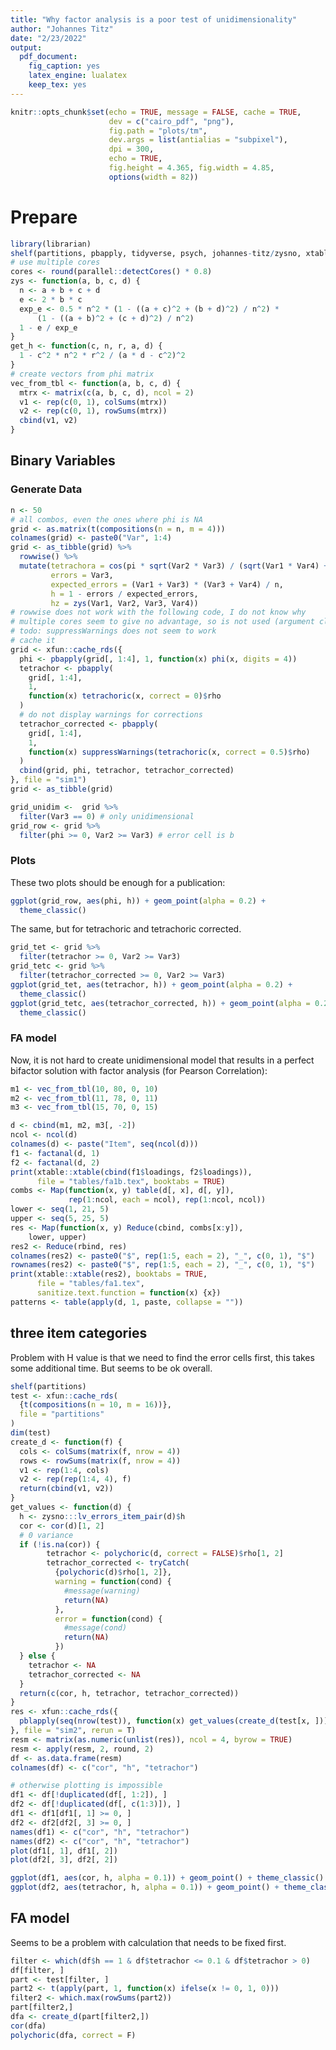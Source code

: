```yaml
---
title: "Why factor analysis is a poor test of unidimensionality"
author: "Johannes Titz"
date: "2/23/2022"
output: 
  pdf_document: 
    fig_caption: yes
    latex_engine: lualatex
    keep_tex: yes
---
```


```r
knitr::opts_chunk$set(echo = TRUE, message = FALSE, cache = TRUE,
                      dev = c("cairo_pdf", "png"),
                      fig.path = "plots/tm",
                      dev.args = list(antialias = "subpixel"),
                      dpi = 300,
                      echo = TRUE,
                      fig.height = 4.365, fig.width = 4.85,
                      options(width = 82))
```

# Prepare

```r
library(librarian)
shelf(partitions, pbapply, tidyverse, psych, johannes-titz/zysno, xtable)
# use multiple cores
cores <- round(parallel::detectCores() * 0.8)
zys <- function(a, b, c, d) {
  n <- a + b + c + d
  e <- 2 * b * c
  exp_e <- 0.5 * n^2 * (1 - ((a + c)^2 + (b + d)^2) / n^2) *
      (1 - ((a + b)^2 + (c + d)^2) / n^2)
  1 - e / exp_e
}
get_h <- function(c, n, r, a, d) {
  1 - c^2 * n^2 * r^2 / (a * d - c^2)^2
}
# create vectors from phi matrix
vec_from_tbl <- function(a, b, c, d) {
  mtrx <- matrix(c(a, b, c, d), ncol = 2)
  v1 <- rep(c(0, 1), colSums(mtrx))
  v2 <- rep(c(0, 1), rowSums(mtrx))
  cbind(v1, v2)
}
```

## Binary Variables

### Generate Data

```r
n <- 50
# all combos, even the ones where phi is NA
grid <- as.matrix(t(compositions(n = n, m = 4)))
colnames(grid) <- paste0("Var", 1:4)
grid <- as_tibble(grid) %>%
  rowwise() %>%
  mutate(tetrachora = cos(pi * sqrt(Var2 * Var3) / (sqrt(Var1 * Var4) + sqrt(Var2 * Var3))),
         errors = Var3,
         expected_errors = (Var1 + Var3) * (Var3 + Var4) / n,
         h = 1 - errors / expected_errors,
         hz = zys(Var1, Var2, Var3, Var4))
# rowwise does not work with the following code, I do not know why
# multiple cores seem to give no advantage, so is not used (argument cl)
# todo: suppressWarnings does not seem to work
# cache it
grid <- xfun::cache_rds({
  phi <- pbapply(grid[, 1:4], 1, function(x) phi(x, digits = 4))
  tetrachor <- pbapply(
    grid[, 1:4],
    1,
    function(x) tetrachoric(x, correct = 0)$rho
  )
  # do not display warnings for corrections
  tetrachor_corrected <- pbapply(
    grid[, 1:4],
    1,
    function(x) suppressWarnings(tetrachoric(x, correct = 0.5)$rho)
  )
  cbind(grid, phi, tetrachor, tetrachor_corrected)
}, file = "sim1")
grid <- as_tibble(grid)
```

```r
grid_unidim <-  grid %>%
  filter(Var3 == 0) # only unidimensional
grid_row <- grid %>%
  filter(phi >= 0, Var2 >= Var3) # error cell is b
```

### Plots 

These two plots should be enough for a publication:

```r
ggplot(grid_row, aes(phi, h)) + geom_point(alpha = 0.2) +
  theme_classic()
```

The same, but for tetrachoric and tetrachoric corrected.

```r
grid_tet <- grid %>%
  filter(tetrachor >= 0, Var2 >= Var3)
grid_tetc <- grid %>%
  filter(tetrachor_corrected >= 0, Var2 >= Var3)
ggplot(grid_tet, aes(tetrachor, h)) + geom_point(alpha = 0.2) +
  theme_classic()
ggplot(grid_tetc, aes(tetrachor_corrected, h)) + geom_point(alpha = 0.2) +
  theme_classic()
```

### FA model

Now, it is not hard to create unidimensional model that results in a perfect bifactor solution with factor analysis (for Pearson Correlation):

```r
m1 <- vec_from_tbl(10, 80, 0, 10)
m2 <- vec_from_tbl(11, 78, 0, 11)
m3 <- vec_from_tbl(15, 70, 0, 15)

d <- cbind(m1, m2, m3[, -2])
ncol <- ncol(d)
colnames(d) <- paste("Item", seq(ncol(d)))
f1 <- factanal(d, 1)
f2 <- factanal(d, 2)
print(xtable::xtable(cbind(f1$loadings, f2$loadings)),
      file = "tables/fa1b.tex", booktabs = TRUE)
combs <- Map(function(x, y) table(d[, x], d[, y]),
             rep(1:ncol, each = ncol), rep(1:ncol, ncol))
lower <- seq(1, 21, 5)
upper <- seq(5, 25, 5)
res <- Map(function(x, y) Reduce(cbind, combs[x:y]),
    lower, upper)
res2 <- Reduce(rbind, res)
colnames(res2) <- paste0("$", rep(1:5, each = 2), "_", c(0, 1), "$")
rownames(res2) <- paste0("$", rep(1:5, each = 2), "_", c(0, 1), "$")
print(xtable::xtable(res2), booktabs = TRUE,
      file = "tables/fa1.tex",
      sanitize.text.function = function(x) {x})
patterns <- table(apply(d, 1, paste, collapse = ""))
```

## three item categories 

Problem with H value is that we need to find the error cells first, this takes some additional time. But seems to be ok overall.

```r
shelf(partitions)
test <- xfun::cache_rds(
  {t(compositions(n = 10, m = 16))},
  file = "partitions"
)
dim(test)
create_d <- function(f) {
  cols <- colSums(matrix(f, nrow = 4))
  rows <- rowSums(matrix(f, nrow = 4))
  v1 <- rep(1:4, cols)
  v2 <- rep(rep(1:4, 4), f)
  return(cbind(v1, v2))
}
get_values <- function(d) {
  h <- zysno:::lv_errors_item_pair(d)$h
  cor <- cor(d)[1, 2]
  # 0 variance
  if (!is.na(cor)) {
        tetrachor <- polychoric(d, correct = FALSE)$rho[1, 2]
        tetrachor_corrected <- tryCatch(
          {polychoric(d)$rho[1, 2]},
          warning = function(cond) {
            #message(warning)
            return(NA)
          },
          error = function(cond) {
            #message(cond)
            return(NA)
          })
  } else {
    tetrachor <- NA
    tetrachor_corrected <- NA
  }
  return(c(cor, h, tetrachor, tetrachor_corrected))
}
res <- xfun::cache_rds({
  pblapply(seq(nrow(test)), function(x) get_values(create_d(test[x, ])), cl = 29)
}, file = "sim2", rerun = T)
resm <- matrix(as.numeric(unlist(res)), ncol = 4, byrow = TRUE)
resm <- apply(resm, 2, round, 2)
df <- as.data.frame(resm)
colnames(df) <- c("cor", "h", "tetrachor")

# otherwise plotting is impossible
df1 <- df[!duplicated(df[, 1:2]), ]
df2 <- df[!duplicated(df[, c(1:3)]), ]
df1 <- df1[df1[, 1] >= 0, ]
df2 <- df2[df2[, 3] >= 0, ]
names(df1) <- c("cor", "h", "tetrachor")
names(df2) <- c("cor", "h", "tetrachor")
plot(df1[, 1], df1[, 2])
plot(df2[, 3], df2[, 2])
```

```r
ggplot(df1, aes(cor, h, alpha = 0.1)) + geom_point() + theme_classic()
ggplot(df2, aes(tetrachor, h, alpha = 0.1)) + geom_point() + theme_classic()
```

## FA model

Seems to be a problem with calculation that needs to be fixed first.
```r
filter <- which(df$h == 1 & df$tetrachor <= 0.1 & df$tetrachor > 0)
df[filter, ]
part <- test[filter, ]
part2 <- t(apply(part, 1, function(x) ifelse(x != 0, 1, 0)))
filter2 <- which.max(rowSums(part2))
part[filter2,]
dfa <- create_d(part[filter2,])
cor(dfa)
polychoric(dfa, correct = F)
```
